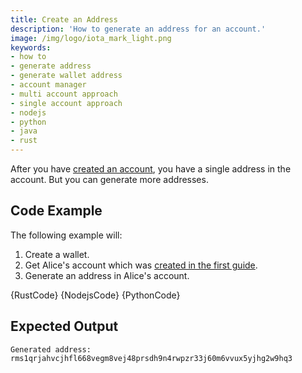 ```yaml
---
title: Create an Address
description: 'How to generate an address for an account.'
image: /img/logo/iota_mark_light.png
keywords:
- how to
- generate address
- generate wallet address
- account manager
- multi account approach
- single account approach
- nodejs
- python
- java
- rust
---
```



After you have [created an account](./create_account.mdx), you have a single address in the account. But you can generate more addresses.

<TipAccountApproaches/>

## Code Example

The following example will:

1. Create a wallet.
2. Get Alice's account which was [created in the first guide](create_account.mdx).
3. Generate an address in Alice's account.

<Tabs groupId="language">
    <TabItem value="rust" label="Rust">
        <CodeBlock className="language-rust">
            {RustCode}
        </CodeBlock>
    </TabItem>
    <TabItem value="nodejs" label="Nodejs">
        <CodeBlock className="language-typescript">
            {NodejsCode}
        </CodeBlock>
    </TabItem>
    <TabItem value="python" label="Python">
        <CodeBlock className="language-python">
            {PythonCode}
        </CodeBlock>
    </TabItem>
</Tabs>

## Expected Output

```plaintext
Generated address: rms1qrjahvcjhfl668vegm8vej48prsdh9n4rwpzr33j60m6vvux5yjhg2w9hq3
```

